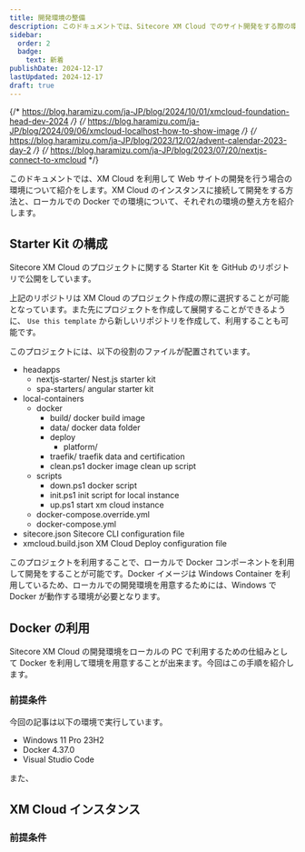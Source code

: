 ```yaml
---
title: 開発環境の整備
description: このドキュメントでは、Sitecore XM Cloud でのサイト開発をする際の環境について紹介をします。
sidebar:
  order: 2
  badge:
    text: 新着
publishDate: 2024-12-17
lastUpdated: 2024-12-17
draft: true
---
```


{/* https://blog.haramizu.com/ja-JP/blog/2024/10/01/xmcloud-foundation-head-dev-2024 */}
{/* https://blog.haramizu.com/ja-JP/blog/2024/09/06/xmcloud-localhost-how-to-show-image */}
{/* https://blog.haramizu.com/ja-JP/blog/2023/12/02/advent-calendar-2023-day-2 */}
{/* https://blog.haramizu.com/ja-JP/blog/2023/07/20/nextjs-connect-to-xmcloud */}


このドキュメントでは、XM Cloud を利用して Web サイトの開発を行う場合の環境について紹介をします。XM Cloud のインスタンスに接続して開発をする方法と、ローカルでの Docker での環境について、それぞれの環境の整え方を紹介します。

## Starter Kit の構成

Sitecore XM Cloud のプロジェクトに関する Starter Kit を GitHub のリポジトリで公開をしています。

<LinkCard
  title="XM Cloud Front End Application Starter Kits"
  href="https://github.com/sitecorelabs/xmcloud-foundation-head"
  target="_blank"
  description="This repository contains the Next.js Starter Kit, and the SPA Starters monorepo (which includes a Node Proxy Application and and SPA starter apps) for Sitecore XM Cloud Development. It is intended to get developers up and running quickly with a new front end project that is integrated with Sitecore XM Cloud."
/>

上記のリポジトリは XM Cloud のプロジェクト作成の際に選択することが可能となっています。また先にプロジェクトを作成して展開することができるように、 `Use this template` から新しいリポジトリを作成して、利用することも可能です。

このプロジェクトには、以下の役割のファイルが配置されています。

<FileTree>

- headapps
  - nextjs-starter/ Nest.js starter kit
  - spa-starters/ angular starter kit
- local-containers
  - docker
    - build/ docker build image
    - data/ docker data folder
    - deploy
      - platform/
    - traefik/ traefik data and certification
    - clean.ps1 docker image clean up script
  - scripts
    - down.ps1 docker script
    - init.ps1 init script for local instance
    - up.ps1 start xm cloud instance
  - docker-compose.override.yml
  - docker-compose.yml
- sitecore.json Sitecore CLI configuration file
- xmcloud.build.json XM Cloud Deploy configuration file

</FileTree>

このプロジェクトを利用することで、ローカルで Docker コンポーネントを利用して開発をすることが可能です。Docker イメージは Windows Container を利用しているため、ローカルでの開発環境を用意するためには、Windows で Docker が動作する環境が必要となります。

## Docker の利用

Sitecore XM Cloud の開発環境をローカルの PC で利用するための仕組みとして Docker を利用して環境を用意することが出来ます。今回はこの手順を紹介します。

### 前提条件

今回の記事は以下の環境で実行しています。

- Windows 11 Pro 23H2
- Docker 4.37.0
- Visual Studio Code

また、

## XM Cloud インスタンス

### 前提条件

